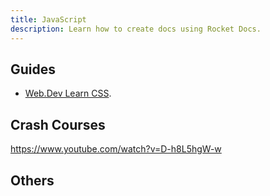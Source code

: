 ```yaml
---
title: JavaScript
description: Learn how to create docs using Rocket Docs.
---
```




## Guides


- [Web.Dev Learn CSS](https://web.dev/learn/css/).









## Crash Courses

https://www.youtube.com/watch?v=D-h8L5hgW-w




## Others